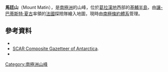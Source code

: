{{coord|65|8|S|63|40|W|type:mountain_source:GNIS|display=title}}

'''馬廷山'''（Mount Matin），是[[南極洲|南極洲]]的山峰，位於[[葛拉漢地|葛拉漢地]]西部的[[基輔半島|基輔半島]]，由[[讓-巴蒂斯特·夏古|讓-巴蒂斯特·夏古]]率領的[[法國|法國]]探險隊繪入地圖，現時由[[南極條約體系|南極條約體系]]管理。

==參考資料==
*{{cite gnis | type = antarid | id = 9555| name = Mount Matin | accessdate = 2013-08-29}}
* [http://data.aad.gov.au/aadc/gaz/scar/ SCAR Composite Gazetteer of Antarctica].
* {{usgs-gazetteer|id=9555}}

{{DEFAULTSORT:Mount Matin}}
[[Category:南極洲山峰|Category:南極洲山峰]]


{{GrahamCoast-geo-stub}}